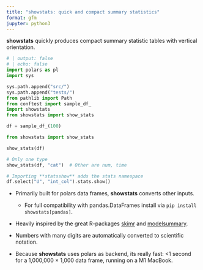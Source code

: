 ```yaml
---
title: "showstats: quick and compact summary statistics"
format: gfm
jupyter: python3
---
```


**showstats** quickly produces compact summary statistic tables with vertical orientation.

```python
# | output: false
# | echo: false
import polars as pl
import sys

sys.path.append("src/")
sys.path.append("tests/")
from pathlib import Path
from conftest import sample_df_
import showstats
from showstats import show_stats

df = sample_df_(100)
```

```python
from showstats import show_stats

show_stats(df)
```

```python
# Only one type
show_stats(df, "cat")  # Other are num, time
```


```python
# Importing **statsshow** adds the stats namespace
df.select("U", "int_col").stats.show()
```

- Primarily built for polars data frames, **showstats** converts other inputs.
  - For full compatibility with pandas.DataFrames install via ``pip install showstats[pandas]``.

- Heavily inspired by the great R-packages [skimr](https://github.com/ropensci/skimr) and [modelsummary](https://modelsummary.com/vignettes/datasummary.html). 

- Numbers with many digits are automatically converted to scientific notation.

- Because **showstats** uses polars as backend, its really fast: <1 second for a 1,000,000 &times; 1,000 data frame, running on a M1 MacBook.
 